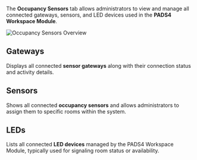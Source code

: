The **Occupancy Sensors** tab allows administrators to view and manage all connected gateways, sensors, and LED devices used in the **PADS4 Workspace Module**.

![Occupancy Sensors Overview](/mnt/data/image.png)

## Gateways  
Displays all connected **sensor gateways** along with their connection status and activity details.

## Sensors  
Shows all connected **occupancy sensors** and allows administrators to assign them to specific rooms within the system.

## LEDs  
Lists all connected **LED devices** managed by the PADS4 Workspace Module, typically used for signaling room status or availability.

